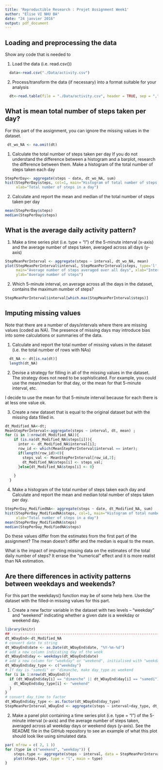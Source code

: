 ```yaml
---
title: 'Reproductible Research : Projet Assignment Week1'
author: "Elise VI NHU BA"
date: "24 janvier 2016"
output: pdf_document
---
```


## Loading and preprocessing the data

Show any code that is needed to

1. Load the data (i.e. read.csv())

```r
  data<-read.csv("./Data/activity.csv")
```
  
2. Process/transform the data (if necessary) into a format suitable for your analysis
```r
  dt<-read.table(file = "./Data/activity.csv", header = TRUE, sep = ",")
```
## What is mean total number of steps taken per day?

For this part of the assignment, you can ignore the missing values in the dataset.
```r
 dt_wo_NA <- na.omit(dt) 
```

1. Calculate the total number of steps taken per day
    If you do not understand the difference between a histogram and a barplot, research the difference between them. Make a histogram of the total number of steps taken each day
    
```r
StepPerDay<- aggregate(steps ~ date, dt_wo_NA, sum)    
hist(StepPerDay$steps, col=1, main="Histogram of total number of steps per day", 
     xlab="Total number of steps in a day")
```   
    
    
2. Calculate and report the mean and median of the total number of steps taken per day
    
```r
mean(StepPerDay$steps)
median(StepPerDay$steps)
```   

## What is the average daily activity pattern?

1.    Make a time series plot (i.e. type = "l") of the 5-minute interval (x-axis) and the average number of steps taken, averaged across all days (y-axis)
```r
StepMeanPerInterval <- aggregate(steps ~ interval, dt_wo_NA, mean)
plot(StepMeanPerInterval$interval, StepMeanPerInterval$steps, type='l', col=1, 
     main="Average number of steps averaged over all days", xlab="Interval", 
     ylab="Average number of steps")
``` 

2.    Which 5-minute interval, on average across all the days in the dataset, contains the maximum number of steps?

```r
StepMeanPerInterval$interval[which.max(StepMeanPerInterval$steps)]
``` 



## Imputing missing values

Note that there are a number of days/intervals where there are missing values (coded as NA). The presence of missing days may introduce bias into some calculations or summaries of the data.

1. Calculate and report the total number of missing values in the dataset (i.e. the total number of rows with NAs)
```r
  dt_NA <- dt[is.na(dt)]
  length(dt_NA)
```
2. Devise a strategy for filling in all of the missing values in the dataset. The strategy does not need to be sophisticated. For example, you could use the mean/median for that day, or the mean for that 5-minute interval, etc.

I decide to use the mean for that 5-minute interval because for each there is at less one value ok.

3. Create a new dataset that is equal to the original dataset but with the missing data filled in.

```r
dt_Modified_NA<-dt;
MeanStepPerInterval<-aggregate(steps ~ interval, dt, mean) ;
for (i in 1:nrow(dt_Modified_NA)){
    if (is.na(dt_Modified_NA$steps[i])){
      inter <- dt_Modified_NA$interval[i];
      row_id <- which(MeanStepPerInterval$interval == inter);
      if(length(row_id)>0){
        steps_val <- MeanStepPerInterval[row_id,2];
        dt_Modified_NA$steps[i] <- steps_val;
      }else{dt_Modified_NA$steps[i] <- 0}
      
    }
  } 
```


4. Make a histogram of the total number of steps taken each day and Calculate and report the mean and median total number of steps taken per day. 

```r
StepPerDay_ModifiedNA<- aggregate(steps ~ date, dt_Modified_NA, sum)    
hist(StepPerDay_ModifiedNA$steps, col=1, main="Histogram of total number of steps per day", 
     xlab="Total number of steps in a day")
mean(StepPerDay_ModifiedNA$steps)
median(StepPerDay_ModifiedNA$steps)
```
Do these values differ from the estimates from the first part of the assignment?
The mean doesn't differ and the median is equal to the mean.

What is the impact of imputing missing data on the estimates of the total daily number of steps?
It errase the "numerical" effect and it is more realist than NA estimation.


## Are there differences in activity patterns between weekdays and weekends?

For this part the weekdays() function may be of some help here. Use the dataset with the filled-in missing values for this part.

1. Create a new factor variable in the dataset with two levels – “weekday” and “weekend” indicating whether a given date is a weekday or weekend day.



```r
library(knitr)
## ------------------------------------------------------------------------
dt_WDayEnd<-dt_Modified_NA
# convert date to string
dt_WDayEnd$date <- as.Date(dt_WDayEnd$date, "%Y-%m-%d")
# add a new column indicating day of the week 
dt_WDayEnd$day <- weekdays(dt_WDayEnd$date)
# add a new column for "weekday" or "weekend", initialised with "weekday"
dt_WDayEnd$day_type <- c("weekday")
# If day is "samedi" or "dimanche, make day_type as weekend
for (i in 1:nrow(dt_WDayEnd)){
  if (dt_WDayEnd$day[i] == "dimanche" || dt_WDayEnd$day[i] == "samedi"){
    dt_WDayEnd$day_type[i] <- "weekend"
  }
}
# convert day_time to factor
dt_WDayEnd$day_type <- as.factor(dt_WDayEnd$day_type)
StepMeanPerInterval_WDayEnd <- aggregate(steps ~ interval+day_type, dt_WDayEnd, mean)

```

2. Make a panel plot containing a time series plot (i.e. type = "l") of the 5-minute interval (x-axis) and the average number of steps taken, averaged across all weekday days or weekend days (y-axis). See the README file in the GitHub repository to see an example of what this plot should look like using simulated data.


```r
par( mfrow = c( 2, 1 ))
for (type in c("weekend", "weekday")) {
    steps.type <- aggregate(steps ~ interval, data = StepMeanPerInterval_WDayEnd , subset = StepMeanPerInterval_WDayEnd$day_type ==  type, FUN = mean)
    plot(steps.type, type = "l", main = type)
}

```
